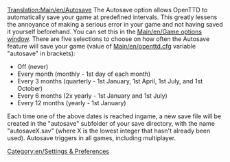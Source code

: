 [[Translation:Main/en/Autosave]]
{{en/-}}
The Autosave option allows OpenTTD to automatically save your game at predefined intervals. This greatly lessens the annoyance of making a serious error in your game and not having saved it yourself beforehand. You can set this in the [[Main/en/Game options window]]. There are five selections to choose on how often the Autosave feature will save your game (value of [[Main/en/openttd.cfg]] variable "autosave" in brackets):

* Off (never)
* Every month (monthly - 1st day of each month)
* Every 3 months (quarterly - 1st January, 1st April, 1st July, and 1st October)
* Every 6 months (2x yearly - 1st January and 1st July)
* Every 12 months (yearly - 1st January)

Each time one of the above dates is reached ingame, a new save file will be created in the "autosave" subfolder of your save directory, with the name "autosaveX.sav" (where X is the lowest integer that hasn't already been used). Autosave triggers in all games, including multiplayer.

[[Category:en/Settings & Preferences]]
